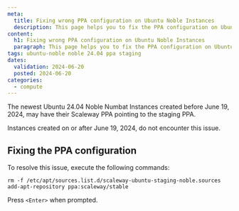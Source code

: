 ```yaml
---
meta:
  title: Fixing wrong PPA configuration on Ubuntu Noble Instances
  description: This page helps you to fix the PPA configuration on Ubuntu 24.04 Noble
content:
  h1: Fixing wrong PPA configuration on Ubuntu Noble Instances
  paragraph: This page helps you to fix the PPA configuration on Ubuntu 24.04 Noble
tags: ubuntu-noble noble 24.04 ppa staging
dates:
  validation: 2024-06-20
  posted: 2024-06-20
categories:
  - compute
---
```


The newest Ubuntu 24.04 Noble Numbat Instances created before June 19, 2024, may have their Scaleway PPA pointing to the staging PPA.

<Message type="note">
  Instances created on or after June 19, 2024, do not encounter this issue.
</Message>

## Fixing the PPA configuration

To resolve this issue, execute the following commands:
```
rm -f /etc/apt/sources.list.d/scaleway-ubuntu-staging-noble.sources
add-apt-repository ppa:scaleway/stable
```
Press `<Enter>` when prompted.